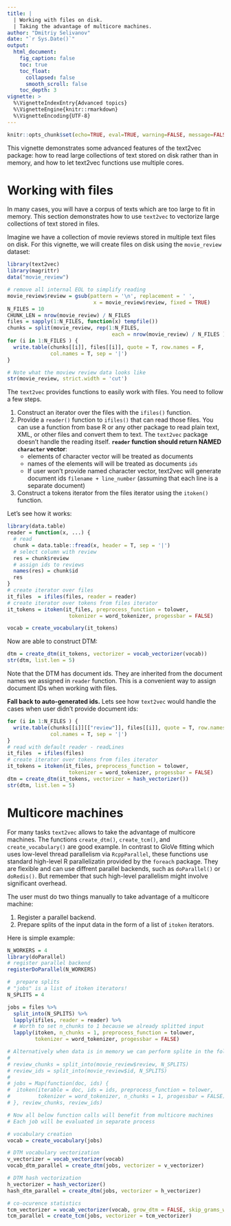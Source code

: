 ```yaml
---
title: |
  | Working with files on disk.
  | Taking the advantage of multicore machines.
author: "Dmitriy Selivanov"
date: "`r Sys.Date()`"
output:
  html_document:
    fig_caption: false
    toc: true
    toc_float:
      collapsed: false
      smooth_scroll: false
    toc_depth: 3
vignette: >
  %\VignetteIndexEntry{Advanced topics}
  %\VignetteEngine{knitr::rmarkdown}
  %\VignetteEncoding{UTF-8}
---
```

```r
knitr::opts_chunk$set(echo=TRUE, eval=TRUE, warning=FALSE, message=FALSE)
```
This vignette demonstrates some advanced features of the text2vec package: how to read large collections of text stored on disk rather than in memory, and how to let text2vec functions use multiple cores.

# Working with files

In many cases, you will have a corpus of texts which are too large to fit in memory. This section demonstrates how to use `text2vec` to vectorize large collections of text stored in files. 

Imagine we have a collection of movie reviews stored in multiple text files on disk. For this vignette, we will create files on disk using the `movie_review` dataset:

```r
library(text2vec)
library(magrittr)
data("movie_review")

# remove all internal EOL to simplify reading
movie_review$review = gsub(pattern = '\n', replacement = ' ', 
                            x = movie_review$review, fixed = TRUE)
N_FILES = 10
CHUNK_LEN = nrow(movie_review) / N_FILES
files = sapply(1:N_FILES, function(x) tempfile())
chunks = split(movie_review, rep(1:N_FILES, 
                                  each = nrow(movie_review) / N_FILES ))
for (i in 1:N_FILES ) {
  write.table(chunks[[i]], files[[i]], quote = T, row.names = F,
              col.names = T, sep = '|')
}

# Note what the moview review data looks like
str(movie_review, strict.width = 'cut')
```

The `text2vec` provides functions to easily work with files. You need to follow a few steps.

1. Construct an iterator over the files with the `ifiles()` function.
2. Provide a `reader()` function to `ifiles()` that can read those files. You can use a function from base R or any other package to read plain text, XML, or other files and convert them to text. The `text2vec` package doesn't handle the reading itself. **`reader` function should return NAMED `character` vector**:
    * elements of character vector will be treated as documents  
    * names of the elements will will be treated as documents `ids`  
    * If user won't provide named character vector, text2vec will generate document ids `filename + line_number` (assuming that each line is a separate document)
3. Construct a tokens iterator from the files iterator using the `itoken()` function.

Let's see how it works:

```r
library(data.table)
reader = function(x, ...) {
  # read
  chunk = data.table::fread(x, header = T, sep = '|')
  # select column with review
  res = chunk$review
  # assign ids to reviews
  names(res) = chunk$id
  res
}
# create iterator over files
it_files  = ifiles(files, reader = reader)
# create iterator over tokens from files iterator
it_tokens = itoken(it_files, preprocess_function = tolower, 
                    tokenizer = word_tokenizer, progessbar = FALSE)

vocab = create_vocabulary(it_tokens)
```

Now are able to construct DTM:
```r
dtm = create_dtm(it_tokens, vectorizer = vocab_vectorizer(vocab))
str(dtm, list.len = 5)
```

Note that the DTM has document ids. They are inherited from the document names we assigned in `reader` function. This is a convenient way to assign document IDs when working with files.

**Fall back to auto-generated ids.**
Lets see how `text2vec` would handle the cases when user didn't provide document ids:

```r
for (i in 1:N_FILES ) {
  write.table(chunks[[i]][["review"]], files[[i]], quote = T, row.names = F,
              col.names = T, sep = '|')
}
# read with default reader - readLines
it_files  = ifiles(files)
# create iterator over tokens from files iterator
it_tokens = itoken(it_files, preprocess_function = tolower, 
                    tokenizer = word_tokenizer, progessbar = FALSE)
dtm = create_dtm(it_tokens, vectorizer = hash_vectorizer())
str(dtm, list.len = 5)
```

# Multicore machines

For many tasks `text2vec` allows to take the advantage of multicore machines. The functions `create_dtm()`, `create_tcm()`, and `create_vocabulary()` are good example. In contrast to GloVe fitting which uses low-level thread parallelism via `RcppParallel`, these functions use standard high-level R parallelizatin  provided by the `foreach` package. They are flexible and can use diffrent parallel backends, such as `doParallel()` or `doRedis()`. But remember that such high-level parallelism might involve significant overhead.

The user must do two things manually to take advantage of a multicore machine: 

1. Register a parallel backend.
2. Prepare splits of the input data in the form of a list of `itoken` iterators.

Here is simple example:

```r
N_WORKERS = 4
library(doParallel)
# register parallel backend
registerDoParallel(N_WORKERS)

#  prepare splits
# "jobs" is a list of itoken iterators!
N_SPLITS = 4

jobs = files %>% 
  split_into(N_SPLITS) %>% 
  lapply(ifiles, reader = reader) %>% 
  # Worth to set n_chunks to 1 because we already splitted input
  lapply(itoken, n_chunks = 1, preprocess_function = tolower, 
         tokenizer = word_tokenizer, progessbar = FALSE)

# Alternatively when data is in memory we can perform splite in the following way:
#
# review_chunks = split_into(movie_review$review, N_SPLITS)
# review_ids = split_into(movie_review$id, N_SPLITS)
#
# jobs = Map(function(doc, ids) {
#  itoken(iterable = doc, ids = ids, preprocess_function = tolower, 
#         tokenizer = word_tokenizer, n_chunks = 1, progessbar = FALSE) 
# }, review_chunks, review_ids)

# Now all below function calls will benefit from multicore machines
# Each job will be evaluated in separate process

# vocabulary creation
vocab = create_vocabulary(jobs)

# DTM vocabulary vectorization
v_vectorizer = vocab_vectorizer(vocab)
vocab_dtm_parallel = create_dtm(jobs, vectorizer = v_vectorizer)

# DTM hash vectorization
h_vectorizer = hash_vectorizer()
hash_dtm_parallel = create_dtm(jobs, vectorizer = h_vectorizer)

# co-ocurence statistics
tcm_vectorizer = vocab_vectorizer(vocab, grow_dtm = FALSE, skip_grams_window = 5)
tcm_parallel = create_tcm(jobs, vectorizer = tcm_vectorizer)
```
